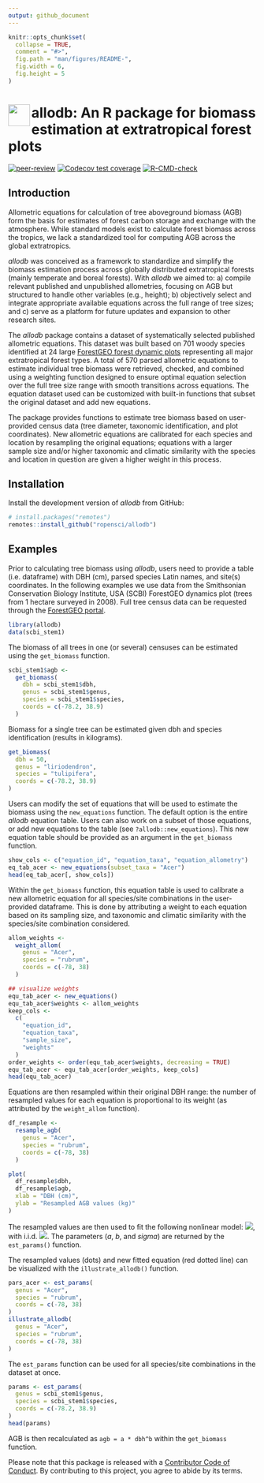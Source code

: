 ```yaml
---
output: github_document
---
```


<!-- README.md is generated from README.Rmd. Please edit that file -->

```r
knitr::opts_chunk$set(
  collapse = TRUE,
  comment = "#>",
  fig.path = "man/figures/README-",
  fig.width = 6,
  fig.height = 5
)
```

# <img src="https://i.imgur.com/39pvr4n.png" align="left" height=44 /> allodb: An R package for biomass estimation at extratropical forest plots

<!-- badges: start -->
[![peer-review](https://badges.ropensci.org/436_status.svg)](https://github.com/ropensci/software-review/issues/436)
[![Codecov test coverage](https://codecov.io/gh/ropensci/allodb/branch/master/graph/badge.svg)](https://codecov.io/gh/ropensci/allodb?branch=master)
[![R-CMD-check](https://github.com/ropensci/allodb/workflows/R-CMD-check/badge.svg)](https://github.com/ropensci/allodb/actions)
<!-- badges: end -->

## Introduction

Allometric equations for calculation of tree aboveground biomass (AGB) form the basis for estimates of forest carbon storage and exchange with the atmosphere. While standard models exist to calculate forest biomass across the tropics, we lack a standardized tool for computing AGB across the global extratropics.

_allodb_ was conceived as a framework to standardize and simplify the biomass estimation process across globally distributed extratropical forests (mainly temperate and boreal forests). 
With _allodb_ we aimed to: a) compile relevant published and unpublished allometries, focusing on AGB but structured to handle other variables (e.g., height); b) objectively select and integrate appropriate available equations across the full range  of tree sizes; and c) serve as a platform for future updates and expansion to other research sites.

The _allodb_ package contains a dataset of systematically selected published allometric equations. This dataset was built based on 701 woody species identified at 24 large [ForestGEO forest dynamic plots](https://forestgeo.si.edu/) representing all major extratropical forest types. A total of 570 parsed allometric equations to estimate individual tree biomass were retrieved, checked, and combined using a weighting function designed to ensure optimal equation selection over the full tree size range with smooth transitions across equations. The equation dataset used can be customized with built-in functions that subset the original dataset and add new equations.

The package provides functions to estimate tree biomass based on user-provided census data (tree diameter, taxonomic identification, and plot coordinates). New allometric equations are calibrated for each species and location by resampling the original equations; equations with a larger sample size and/or higher taxonomic and climatic similarity with the species and location in question are given a higher weight in this process. 

## Installation

Install the development version of _allodb_ from GitHub:

```R
# install.packages("remotes")
remotes::install_github("ropensci/allodb")
```

## Examples

Prior to calculating tree biomass using _allodb_, users need to provide a table (i.e. dataframe) with DBH (cm), parsed species Latin names, and site(s) coordinates. In the following examples we use data from the Smithsonian Conservation Biology Institute, USA (SCBI) ForestGEO dynamics plot (trees from 1 hectare surveyed in 2008). Full tree census data can be requested through the [ForestGEO portal](https://forestgeo.si.edu/explore-data).

```r
library(allodb)
data(scbi_stem1)
``` 

The biomass of all trees in one (or several) censuses can be estimated using the `get_biomass` function. 

```r
scbi_stem1$agb <-
  get_biomass(
    dbh = scbi_stem1$dbh,
    genus = scbi_stem1$genus,
    species = scbi_stem1$species,
    coords = c(-78.2, 38.9)
  )
```

Biomass for a single tree can be estimated given dbh and species identification (results in kilograms).

```r
get_biomass(
  dbh = 50,
  genus = "liriodendron",
  species = "tulipifera",
  coords = c(-78.2, 38.9)
)
```

Users can modify the set of equations that will be used to estimate the biomass using the `new_equations` function. The default option is the entire _allodb_ equation table. Users can also work on a subset of those equations, or add new equations to the table (see `?allodb::new_equations`). This new equation table should be provided as an argument in the `get_biomass` function.  

```r
show_cols <- c("equation_id", "equation_taxa", "equation_allometry")
eq_tab_acer <- new_equations(subset_taxa = "Acer")
head(eq_tab_acer[, show_cols])
```

Within the `get_biomass` function, this equation table is used to calibrate a new allometric equation for all species/site combinations in the user-provided dataframe. This is done by attributing a weight to each equation based on its sampling size, and taxonomic and climatic similarity with the species/site combination considered. 

```r
allom_weights <-
  weight_allom(
    genus = "Acer",
    species = "rubrum",
    coords = c(-78, 38)
  )

## visualize weights
equ_tab_acer <- new_equations()
equ_tab_acer$weights <- allom_weights
keep_cols <-
  c(
    "equation_id",
    "equation_taxa",
    "sample_size",
    "weights"
  )
order_weights <- order(equ_tab_acer$weights, decreasing = TRUE)
equ_tab_acer <- equ_tab_acer[order_weights, keep_cols]
head(equ_tab_acer)
```

Equations are then resampled within their original DBH range: the number of resampled values for each equation is proportional to its weight (as attributed by the `weight_allom` function). 

```r
df_resample <-
  resample_agb(
    genus = "Acer",
    species = "rubrum",
    coords = c(-78, 38)
  )

plot(
  df_resample$dbh,
  df_resample$agb,
  xlab = "DBH (cm)",
  ylab = "Resampled AGB values (kg)"
)
```


The resampled values are then used to fit the following nonlinear model: <img src="https://render.githubusercontent.com/render/math?math=AGB = a * dbh ^ b %2B e">, with i.i.d. <img src="https://render.githubusercontent.com/render/math?math=e ~N(0, sigma^2)">. The parameters (_a_, _b_, and _sigma_) are returned by the `est_params()` function.

The resampled values (dots) and new fitted equation (red dotted line) can be visualized with the `illustrate_allodb()` function. 

```r
pars_acer <- est_params(
  genus = "Acer",
  species = "rubrum",
  coords = c(-78, 38)
)
illustrate_allodb(
  genus = "Acer",
  species = "rubrum",
  coords = c(-78, 38)
)
```


The `est_params` function can be used for all species/site combinations in the dataset at once. 

```r
params <- est_params(
  genus = scbi_stem1$genus,
  species = scbi_stem1$species,
  coords = c(-78.2, 38.9)
)
head(params)
```

AGB is then recalculated as `agb = a * dbh^b` within the `get_biomass` function.

Please note that this package is released with a [Contributor
Code of Conduct](https://ropensci.org/code-of-conduct/). 
By contributing to this project, you agree to abide by its terms.
